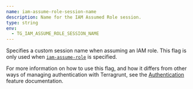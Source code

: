```yaml
---
name: iam-assume-role-session-name
description: Name for the IAM Assumed Role session.
type: string
env:
  - TG_IAM_ASSUME_ROLE_SESSION_NAME
---
```


Specifies a custom session name when assuming an IAM role. This flag is only used when [`iam-assume-role`](#iam-assume-role) is specified.

For more information on how to use this flag, and how it differs from other ways of managing authentication with Terragrunt, see the [Authentication](/docs/features/authentication) feature documentation.
